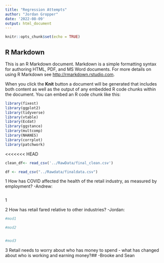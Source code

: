 ```yaml
---
title: "Regression Attempts"
author: "Jordan Gropper"
date: '2022-08-09'
output: html_document
---
```


```r
knitr::opts_chunk$set(echo = TRUE)
```

## R Markdown

This is an R Markdown document. Markdown is a simple formatting syntax for authoring HTML, PDF, and MS Word documents. For more details on using R Markdown see <http://rmarkdown.rstudio.com>.

When you click the **Knit** button a document will be generated that includes both content as well as the output of any embedded R code chunks within the document. You can embed an R code chunk like this:

```r
library(fixest)
library(ggplot2)
library(tidyverse)
library(vtable)
library(Ecdat)
library(ggstance)
library(multcomp)
library(NHANES)
library(corrplot)
library(patchwork)

```

<<<<<<< HEAD
```r
clean_df<- read_csv('../RawData/final_clean.csv')
```




```r

df <- read_csv("../Rawdata/finaldata.csv")


```


1 How has COVID affected the health of the retail industry, as measured by employment?
-Andrew:
```r


```
1

2 How has retail fared relative to other industries?
-Jordan:
```r

#mod1

#mod2


#mod3


```



3 Retail needs to worry about who has money to spend - what has changed about who is working and earning money?##
-Brooke and Sean
```r



```











































